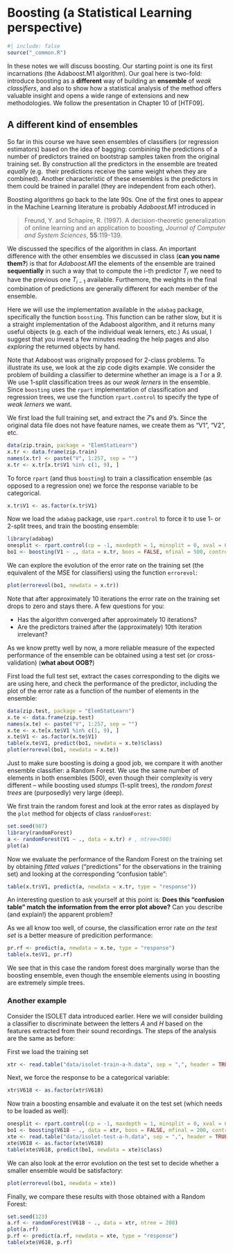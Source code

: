 # Boosting (a Statistical Learning perspective)

```r
#| include: false
source("_common.R")
```


In these notes we will discuss boosting. Our starting point is one its first
incarnations (the Adaboost.M1 algorithm). Our goal here is two-fold: introduce boosting
as a **different** way of building an **ensemble** of *weak classifiers*, and 
also to show how a statistical analysis of the method offers valuable
insight and opens a wide range of extensions and new methodologies. 
We follow the presentation in Chapter 10 of [HTF09]. 

## A different kind of ensembles

So far in this course we have seen ensembles of classifiers 
(or regression estimators) based on the idea of bagging: combininig
the predictions of a number of predictors trained on bootstrap 
samples taken from the original training set. By construction
all the predictors in the ensemble are treated *equally* (e.g. 
their predictions receive the same weight when they are 
combined). Another characteristic of these ensembles is 
the predictors in them could be trained in parallel
(they are independent from each other). 

Boosting algorithms go back to the late 90s. One of the first ones
to appear in the Machine Learning literature is probably *Adaboost.M1*
introduced in 

> Freund, Y. and Schapire, R. (1997). A decision-theoretic generalization of
> online learning and an application to boosting, *Journal of Computer
> and System Sciences*, **55**:119-139.

We discussed the specifics of the algorithm in class. An important
difference with the other ensembles 
we discussed in class (**can you name them?**)
is that for *Adaboost.M1* the elements
of the ensemble are trained **sequentially** in such a way that 
to compute the i-th predictor $T_i$ we need to have the 
previous one $T_{i-1}$ available. Furthemore, the 
weights in the final combination of predictions are generally
different for each member of the ensemble. 

Here we will use the implementation available in 
the `adabag` package, specifically the function
`boosting`. This function can be rather slow, but it
is a straight implementation of the Adaboost algorithm, 
and it returns many useful objects (e.g. each of the
individual weak lerners, etc.) As usual, I suggest that
you invest a few minutes reading the help 
pages and also *exploring* the returned objects by hand. 

Note that Adaboost was originally proposed for 2-class
problems. To illustrate its use, we look at the 
zip code digits example. We consider the problem of
building a classifier to determine whether an image
is a *1* or a *9*. We use 1-split classification 
trees as our *weak lerners* in the ensemble.
Since `boosting` uses the `rpart` implementation
of classification and regression trees, 
we use the function `rpart.control` to 
specify the type of *weak lerners* we want. 


We first load the full training set, and extract the 
*7*'s and *9*'s. Since the original data file does
not have feature names, we create them as "V1", "V2", 
etc. 
```r
data(zip.train, package = "ElemStatLearn")
x.tr <- data.frame(zip.train)
names(x.tr) <- paste("V", 1:257, sep = "")
x.tr <- x.tr[x.tr$V1 %in% c(1, 9), ]
```
To force `rpart` (and thus `boosting`)
to train a classification ensemble (as opposed to a 
regression one) we force the response variable to 
be categorical. 
```r
x.tr$V1 <- as.factor(x.tr$V1)
```
Now we load the `adabag` package, use `rpart.control` to force
it to use 1- or 2-split trees, and train the boosting ensemble:
```r
library(adabag)
onesplit <- rpart.control(cp = -1, maxdepth = 1, minsplit = 0, xval = 0)
bo1 <- boosting(V1 ~ ., data = x.tr, boos = FALSE, mfinal = 500, control = onesplit)
```

We can explore the evolution of the error rate on the training set
(the equivalent of the MSE for classifiers) using the function
`errorevol`:

```r
plot(errorevol(bo1, newdata = x.tr))
```

Note that after approximately 10 iterations the error rate on the
training set drops to zero and stays there. A few questions for you:

* Has the algorithm converged after approximately 10 iterations? 
* Are the predictors trained after the (approximately) 10th iteration irrelevant? 

As we know pretty well by now, a more reliable measure of 
the expected performance of the ensemble can be obtained 
using a test set (or cross-validation) (**what about OOB?**)

First load the full test set, extract the cases corresponding
to the digits we are using here, and check the performance
of the predictor, including the plot of the error rate 
as a function of the number of elements in the ensemble:


```r
data(zip.test, package = "ElemStatLearn")
x.te <- data.frame(zip.test)
names(x.te) <- paste("V", 1:257, sep = "")
x.te <- x.te[x.te$V1 %in% c(1, 9), ]
x.te$V1 <- as.factor(x.te$V1)
table(x.te$V1, predict(bo1, newdata = x.te)$class)
plot(errorevol(bo1, newdata = x.te))
```

Just to make sure boosting is doing a good job, we 
compare it with another ensemble classifier: a Random Forest. 
We use the same number of elements in both ensembles 
(500), even though their complexity is 
very different -- while boosting used *stumps* (1-split 
trees), the *random forest trees* are (purposedly)
very large (deep). 

We first train the random forest
and look at the error rates 
as displayed by the `plot` method for
objects of class `randomForest`:

```r
set.seed(987)
library(randomForest)
a <- randomForest(V1 ~ ., data = x.tr) # , ntree=500)
plot(a)
```

Now we evaluate the performance of the Random Forest on the
training set by obtaining *fitted values* ("predictions" for the 
observations in the training set) and looking at the 
corresponding "confusion table": 
```r
table(x.tr$V1, predict(a, newdata = x.tr, type = "response"))
```
An interesting question to ask yourself at this point is: **Does this 
"confusion table" match the information from the error plot above?** 
Can you describe (and explain!) the apparent problem?

As we all know too well, of course, the classification error rate *on the test set* 
is a better measure of predicition performance:
```r
pr.rf <- predict(a, newdata = x.te, type = "response")
table(x.te$V1, pr.rf)
```
We see that in this case the random forest does marginally worse
than the boosting ensemble, even though the  ensemble elements 
using in boosting are extremely simple trees. 

### Another example


Consider the ISOLET data introduced earlier. Here we will consider
building a classifier to discriminate between the letters *A* and *H*
based on the features extracted from their sound recordings. 
The steps of the analysis are the same as before: 

First we load the training set
```r
xtr <- read.table("data/isolet-train-a-h.data", sep = ",", header = TRUE)
```
Next, we force the response to be a categorical variable:
```r
xtr$V618 <- as.factor(xtr$V618)
```
Now train a boosting ensamble and evaluate it on the test set
(which needs to be loaded as well):
```r
onesplit <- rpart.control(cp = -1, maxdepth = 1, minsplit = 0, xval = 0)
bo1 <- boosting(V618 ~ ., data = xtr, boos = FALSE, mfinal = 200, control = onesplit)
xte <- read.table("data/isolet-test-a-h.data", sep = ",", header = TRUE)
xte$V618 <- as.factor(xte$V618)
table(xte$V618, predict(bo1, newdata = xte)$class)
```
We can also look at the error evolution on the test set to decide whether
a smaller ensemble would be satisfactory:

```r
plot(errorevol(bo1, newdata = xte))
```

Finally, we compare these results with those obtained with a Random Forest:

```r
set.seed(123)
a.rf <- randomForest(V618 ~ ., data = xtr, ntree = 200)
plot(a.rf)
p.rf <- predict(a.rf, newdata = xte, type = "response")
table(xte$V618, p.rf)
```

